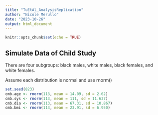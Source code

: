 ```yaml
---
title: "TuEtAl_AnalysisReplication"
author: "Nicole Merullo"
date: "2023-10-26"
output: html_document
---
```


```r
knitr::opts_chunk$set(echo = TRUE)
```
## Simulate Data of Child Study

There are four subgroups: black males, white males, black females, and white females.

Assume each distribution is normal and use rnorm()


```r
set.seed(823)
cmb.age <- rnorm(113, mean = 14.09, sd = 2.62)
cmb.sys <- rnorm(113, mean = 111, sd = 11.637)
cmb.dia <- rnorm(113, mean = 67.31, sd = 10.867)
cmb.bmi <- rnorm(113, mean = 23.91, sd = 6.950)
```

